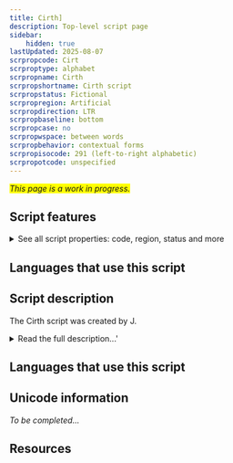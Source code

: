 ```yaml
---
title: Cirth]
description: Top-level script page
sidebar:
    hidden: true
lastUpdated: 2025-08-07
scrpropcode: Cirt
scrproptype: alphabet
scrpropname: Cirth
scrpropshortname: Cirth script
scrpropstatus: Fictional
scrpropregion: Artificial
scrpropdirection: LTR
scrpropbaseline: bottom
scrpropcase: no
scrpropwspace: between words
scrpropbehavior: contextual forms
scrpropisocode: 291 (left-to-right alphabetic)
scrpropotcode: unspecified
---
```


<span style='background-color:yellow'>_This page is a work in progress._</span>


## Script features

<details>
<summary> See all script properties: code, region, status and more</summary>
<ScriptInfo />
</details>

## Languages that use this script

<WsList script='Cirt' wsMax='5' />

## Script description

The Cirth script was created by J.

<details><summary>Read the full description...'</summary>_Not yet available._</details>

## Languages that use this script

<WsList script='Cirt' wsMax='5' />

## Unicode information

_To be completed..._

## Resources

<ScriptResources detailSummary='seemore' />

